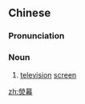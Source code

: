 {{also|荧幕}}
==Chinese==
{{zh-forms|s=荧幕}}

===Pronunciation===
{{zh-pron
|m=yíngmù
|c=jing4 mok6
|mn=qz:êng-mō͘/xm,zz:êng-bō͘
|cat=n
}}

===Noun===
{{zh-noun}}

# [[television]] [[screen]]

[[zh:熒幕]]